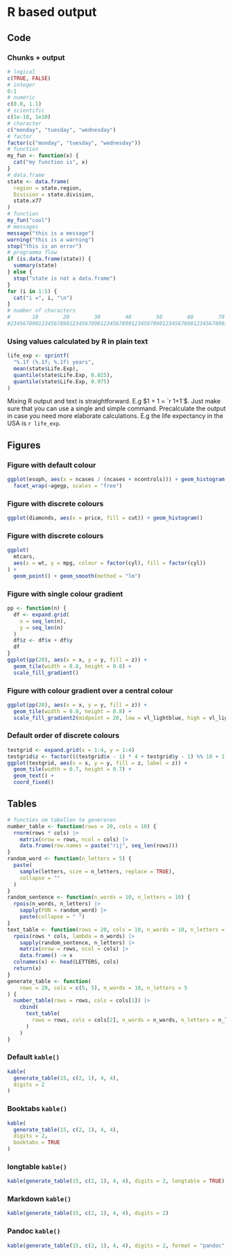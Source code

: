 # R based output

## Code

### Chunks + output {.allowframebreaks}

```r
# logical
c(TRUE, FALSE)
# integer
0:1
# numeric
c(0.0, 1.1)
# scientific
c(1e-10, 1e10)
# character
c("monday", "tuesday", "wednesday")
# factor
factor(c("monday", "tuesday", "wednesday"))
# function
my_fun <- function(x) {
  cat("my function is", x)
}
# data.frame
state <- data.frame(
  region = state.region,
  Division = state.division,
  state.x77
)
# function
my_fun("cool")
# messages
message("this is a message")
warning("this is a warning")
stop("this is an error")
# programma flow
if (is.data.frame(state)) {
  summary(state)
} else {
  stop("state is not a data.frame")
}
for (i in 1:5) {
  cat("i =", i, "\n")
}
# number of characters
#       10        20        30        40        50        60        70        80        90       100       110       120 # nolint: line_length_linter.
#2345678901234567890123456789012345678901234567890123456789012345678901234567890123456789012345678901234567890123456789012345678901234567890 # nolint: line_length_linter.
```

### Using values calculated by R in plain text

```r
life_exp <- sprintf(
  "%.1f (%.1f; %.1f) years",
  mean(state$Life.Exp),
  quantile(state$Life.Exp, 0.025),
  quantile(state$Life.Exp, 0.975)
)
```

Mixing R output and text is straightforward. E.g $1 + 1 = `r 1+1`$. Just make sure that you can use a single and simple command. Precalculate the output in case you need more elaborate calculations. E.g the life expectancy in the USA is `r life_exp`.

## Figures

### Figure with default colour

```r
ggplot(esoph, aes(x = ncases / (ncases + ncontrols))) + geom_histogram() +
  facet_wrap(~agegp, scales = "free")
```

### Figure with discrete colours

```r
ggplot(diamonds, aes(x = price, fill = cut)) + geom_histogram()
```

### Figure with discrete colours

```r
ggplot(
  mtcars,
  aes(x = wt, y = mpg, colour = factor(cyl), fill = factor(cyl))
) +
  geom_point() + geom_smooth(method = "lm")
```

### Figure with single colour gradient

```r
pp <- function(n) {
  df <- expand.grid(
    x = seq_len(n),
    y = seq_len(n)
  )
  df$z <- df$x + df$y
  df
}
ggplot(pp(20), aes(x = x, y = y, fill = z)) +
  geom_tile(width = 0.8, height = 0.8) +
  scale_fill_gradient()
```

### Figure with colour gradient over a central colour

```r
ggplot(pp(20), aes(x = x, y = y, fill = z)) +
  geom_tile(width = 0.8, height = 0.8) +
  scale_fill_gradient2(midpoint = 20, low = vl_lightblue, high = vl_lightred)
```

### Default order of discrete colours

```r
testgrid <- expand.grid(x = 1:4, y = 1:4)
testgrid$z <- factor(((testgrid$x - 1) * 4 + testgrid$y - 1) %% 10 + 1)
ggplot(testgrid, aes(x = x, y = y, fill = z, label = z)) +
  geom_tile(width = 0.7, height = 0.7) +
  geom_text() +
  coord_fixed()
```

## Tables

```r
# functies om tabellen te genereren
number_table <- function(rows = 20, cols = 10) {
  rnorm(rows * cols) |>
    matrix(nrow = rows, ncol = cols) |>
    data.frame(row.names = paste("rij", seq_len(rows)))
}
random_word <- function(n_letters = 5) {
  paste(
    sample(letters, size = n_letters, replace = TRUE),
    collapse = ""
  )
}
random_sentence <- function(n_words = 10, n_letters = 10) {
  rpois(n_words, n_letters) |>
    sapply(FUN = random_word) |>
    paste(collapse = " ")
}
text_table <- function(rows = 20, cols = 10, n_words = 10, n_letters = 5) {
  rpois(rows * cols, lambda = n_words) |>
    sapply(random_sentence, n_letters) |>
    matrix(nrow = rows, ncol = cols) |>
    data.frame() -> x
  colnames(x) <- head(LETTERS, cols)
  return(x)
}
generate_table <- function(
    rows = 20, cols = c(5, 5), n_words = 10, n_letters = 5
) {
  number_table(rows = rows, cols = cols[1]) |>
    cbind(
      text_table(
        rows = rows, cols = cols[2], n_words = n_words, n_letters = n_letters
      )
    )
}
```

### Default `kable()`

```r
kable(
  generate_table(15, c(2, 1), 4, 4),
  digits = 2
)
```

### Booktabs `kable()`

```r
kable(
  generate_table(15, c(2, 1), 4, 4),
  digits = 2,
  booktabs = TRUE
)
```

### longtable `kable()`

```r
kable(generate_table(15, c(2, 1), 4, 4), digits = 2, longtable = TRUE)
```

### Markdown `kable()`

```r
kable(generate_table(15, c(2, 1), 4, 4), digits = 2)
```

### Pandoc `kable()`

```r
kable(generate_table(15, c(2, 1), 4, 4), digits = 2, format = "pandoc")
```
